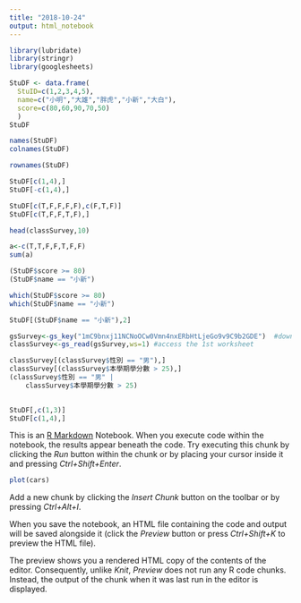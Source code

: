 ```yaml
---
title: "2018-10-24"
output: html_notebook
---
```

```r
library(lubridate)
library(stringr)
library(googlesheets)
```

```r
StuDF <- data.frame(
  StuID=c(1,2,3,4,5),
  name=c("小明","大雄","胖虎","小新","大白"),
  score=c(80,60,90,70,50)
  )
StuDF 
```


```r
names(StuDF) 
colnames(StuDF)
```

```r
rownames(StuDF)
```

```r
StuDF[c(1,4),]
StuDF[-c(1,4),]
```

```r
StuDF[c(T,F,F,F,F),c(F,T,F)]
StuDF[c(T,F,F,T,F),]
```

```r
head(classSurvey,10)
```

```r
a<-c(T,T,F,F,T,F,F)
sum(a)
```

```r
(StuDF$score >= 80)
(StuDF$name == "小新")
```

```r
which(StuDF$score >= 80)
which(StuDF$name == "小新")
```

```r
StuDF[(StuDF$name == "小新"),2]
```

```r
gsSurvey<-gs_key("1mC9bnxj11NCNoOCw0Vmn4nxERbHtLjeGo9v9C9b2GDE")  #download sheet information as an object
classSurvey<-gs_read(gsSurvey,ws=1) #access the 1st worksheet
```

```r
classSurvey[(classSurvey$性別 == "男"),]
classSurvey[(classSurvey$本學期學分數 > 25),]
(classSurvey$性別 == "男" | 
    classSurvey$本學期學分數 > 25)
 
```

```r
StuDF[,c(1,3)]
StuDF[c(1,4),]
```

This is an [R Markdown](http://rmarkdown.rstudio.com) Notebook. When you execute code within the notebook, the results appear beneath the code. 
Try executing this chunk by clicking the *Run* button within the chunk or by placing your cursor inside it and pressing *Ctrl+Shift+Enter*. 

```r
plot(cars)
```

Add a new chunk by clicking the *Insert Chunk* button on the toolbar or by pressing *Ctrl+Alt+I*.

When you save the notebook, an HTML file containing the code and output will be saved alongside it (click the *Preview* button or press *Ctrl+Shift+K* to preview the HTML file).

The preview shows you a rendered HTML copy of the contents of the editor. Consequently, unlike *Knit*, *Preview* does not run any R code chunks. Instead, the output of the chunk when it was last run in the editor is displayed.
